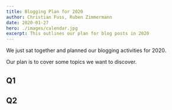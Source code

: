 ```yaml
---
title: Blogging Plan for 2020
author: Christian Fuss, Ruben Zimmermann
date: 2020-01-27
hero: ./images/calendar.jpg
excerpt: This outlines our plan for blog posts in 2020
---
```


We just sat together and planned our blogging activities for 2020.

Our plan is to cover some topics we want to discover.

## Q1

## Q2
